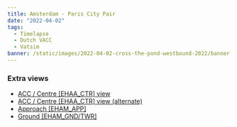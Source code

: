 ```yaml
---
title: Amsterdam - Paris City Pair
date: "2022-04-02"
tags:
  - Timelapse
  - Dutch VACC
  - Vatsim
banner: /static/images/2022-04-02-cross-the-pond-westbound-2022/banner.png
---
```


<Youtube id="avhnw2yDbmQ" />

### Extra views

- [ACC / Centre [EHAA_CTR] view](https://youtu.be/xmsr4qCcur0)
- [ACC / Centre [EHAA_CTR] view (alternate)](https://youtu.be/OT_BYs0l634)
- [Approach [EHAM_APP]](https://youtu.be/_uFSrFhfrwA)
- [Ground [EHAM_GND/TWR]](https://youtu.be/1KRJKj5Yzsk)
